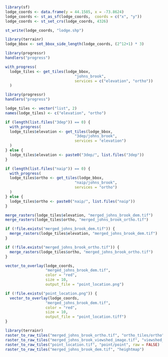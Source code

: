 ```r
library(sf)
lodge_coords <- data.frame(y = 44.1585, x = -73.8624)
lodge_coords <- st_as_sf(lodge_coords,  coords = c("x", "y"))
lodge_coords <- st_set_crs(lodge_coords, 4326)

st_write(lodge_coords, "lodge.shp")

library(terrainr)
lodge_bbox <- set_bbox_side_length(lodge_coords, (2^12+1) * 3)
```

```r
library(progressr)
handlers("progress")

with_progress(
  lodge_tiles <- get_tiles(lodge_bbox, 
                               "johns_brook", 
                               services = c("elevation", "ortho"))
  )
```

```r
library(progressr)
handlers("progress")

lodge_tiles <- vector("list", 2)
names(lodge_tiles) <- c("elevation", "ortho")

if (length(list.files("3dep")) == 0) {
  with_progress(
  lodge_tiles$elevation <- get_tiles(lodge_bbox, 
                               "3dep/johns_brook", 
                               services = "elevation")
  )
} else {
  lodge_tiles$elevation <- paste0("3dep/", list.files("3dep"))
}

if (length(list.files("naip")) == 0) {
  with_progress(
  lodge_tiles$ortho <- get_tiles(lodge_bbox, 
                               "naip/johns_brook", 
                               services = "ortho")
  )
} else {
  lodge_tiles$ortho <- paste0("naip/", list.files("naip"))
}
```

```r
merge_rasters(lodge_tiles$elevation, "merged_johns_brook_dem.tif")
merge_rasters(lodge_tiles$ortho, "merged_johns_brook_ortho.tif")
```

```r
if (!file.exists("merged_johns_brook_dem.tif")) {
  merge_rasters(lodge_tiles$elevation, "merged_johns_brook_dem.tif")
}

if (!file.exists("merged_johns_brook_ortho.tif")) {
  merge_rasters(lodge_tiles$ortho, "merged_johns_brook_ortho.tif")
}
```

```r
vector_to_overlay(lodge_coords,
                  "merged_johns_brook_dem.tif",
                  color = "red",
                  size = 10,
                  output_file = "point_location.png")
```


```r
if (!file.exists("point_location.png")) {
  vector_to_overlay(lodge_coords,
                  "merged_johns_brook_dem.tif",
                  color = "red",
                  size = 10,
                  output_file = "point_location.tiff")
}
```

```r
library(terrainr)
raster_to_raw_tiles("merged_johns_brook_ortho.tif", "ortho_tiles/ortho", raw = FALSE)
raster_to_raw_tiles("merged_johns_brook_viewshed_image.tif", "viewshed_tiles/viewshed", raw = FALSE)
raster_to_raw_tiles("point_location.tif", "point/point", raw = FALSE)
raster_to_raw_tiles("merged_johns_brook_dem.tif", "heightmap")
```
